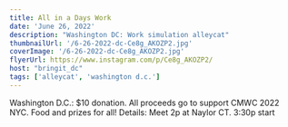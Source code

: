 ```yaml
---
title: All in a Days Work
date: 'June 26, 2022'
description: "Washington DC: Work simulation alleycat"
thumbnailUrl: '/6-26-2022-dc-Ce8g_AKOZP2.jpg'
coverImage: '/6-26-2022-dc-Ce8g_AKOZP2.jpg'
flyerUrl: https://www.instagram.com/p/Ce8g_AKOZP2/
host: "bringit_dc"
tags: ['alleycat', 'washington d.c.']
---
```


<div>
  Washington D.C.: $10 donation. All proceeds go to support CMWC 2022 NYC. Food and prizes for all! Details: Meet 2p at Naylor CT. 3:30p start
</div>


